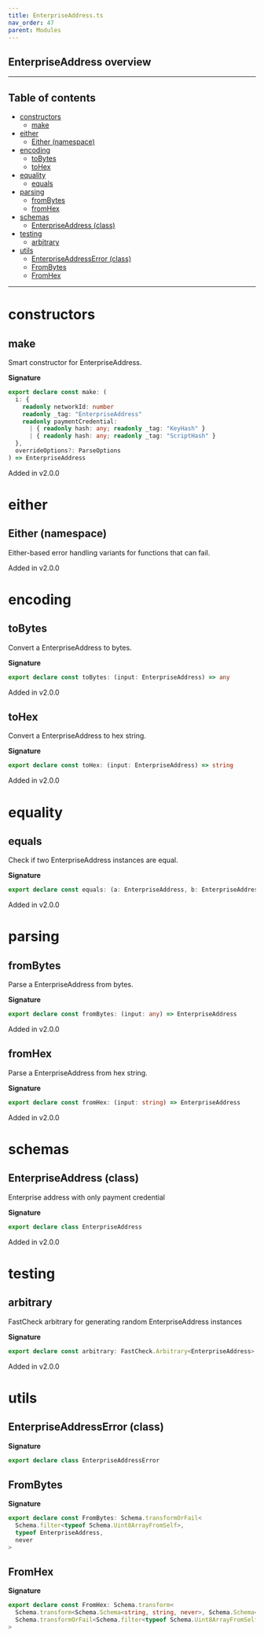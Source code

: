 ```yaml
---
title: EnterpriseAddress.ts
nav_order: 47
parent: Modules
---
```


## EnterpriseAddress overview

---

<h2 className="text-delta">Table of contents</h2>

- [constructors](#constructors)
  - [make](#make)
- [either](#either)
  - [Either (namespace)](#either-namespace)
- [encoding](#encoding)
  - [toBytes](#tobytes)
  - [toHex](#tohex)
- [equality](#equality)
  - [equals](#equals)
- [parsing](#parsing)
  - [fromBytes](#frombytes)
  - [fromHex](#fromhex)
- [schemas](#schemas)
  - [EnterpriseAddress (class)](#enterpriseaddress-class)
- [testing](#testing)
  - [arbitrary](#arbitrary)
- [utils](#utils)
  - [EnterpriseAddressError (class)](#enterpriseaddresserror-class)
  - [FromBytes](#frombytes-1)
  - [FromHex](#fromhex-1)

---

# constructors

## make

Smart constructor for EnterpriseAddress.

**Signature**

```ts
export declare const make: (
  i: {
    readonly networkId: number
    readonly _tag: "EnterpriseAddress"
    readonly paymentCredential:
      | { readonly hash: any; readonly _tag: "KeyHash" }
      | { readonly hash: any; readonly _tag: "ScriptHash" }
  },
  overrideOptions?: ParseOptions
) => EnterpriseAddress
```

Added in v2.0.0

# either

## Either (namespace)

Either-based error handling variants for functions that can fail.

Added in v2.0.0

# encoding

## toBytes

Convert a EnterpriseAddress to bytes.

**Signature**

```ts
export declare const toBytes: (input: EnterpriseAddress) => any
```

Added in v2.0.0

## toHex

Convert a EnterpriseAddress to hex string.

**Signature**

```ts
export declare const toHex: (input: EnterpriseAddress) => string
```

Added in v2.0.0

# equality

## equals

Check if two EnterpriseAddress instances are equal.

**Signature**

```ts
export declare const equals: (a: EnterpriseAddress, b: EnterpriseAddress) => boolean
```

Added in v2.0.0

# parsing

## fromBytes

Parse a EnterpriseAddress from bytes.

**Signature**

```ts
export declare const fromBytes: (input: any) => EnterpriseAddress
```

Added in v2.0.0

## fromHex

Parse a EnterpriseAddress from hex string.

**Signature**

```ts
export declare const fromHex: (input: string) => EnterpriseAddress
```

Added in v2.0.0

# schemas

## EnterpriseAddress (class)

Enterprise address with only payment credential

**Signature**

```ts
export declare class EnterpriseAddress
```

Added in v2.0.0

# testing

## arbitrary

FastCheck arbitrary for generating random EnterpriseAddress instances

**Signature**

```ts
export declare const arbitrary: FastCheck.Arbitrary<EnterpriseAddress>
```

Added in v2.0.0

# utils

## EnterpriseAddressError (class)

**Signature**

```ts
export declare class EnterpriseAddressError
```

## FromBytes

**Signature**

```ts
export declare const FromBytes: Schema.transformOrFail<
  Schema.filter<typeof Schema.Uint8ArrayFromSelf>,
  typeof EnterpriseAddress,
  never
>
```

## FromHex

**Signature**

```ts
export declare const FromHex: Schema.transform<
  Schema.transform<Schema.Schema<string, string, never>, Schema.Schema<Uint8Array, Uint8Array, never>>,
  Schema.transformOrFail<Schema.filter<typeof Schema.Uint8ArrayFromSelf>, typeof EnterpriseAddress, never>
>
```
